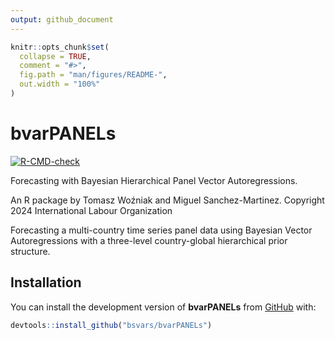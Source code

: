 ```yaml
---
output: github_document
---
```


```r
knitr::opts_chunk$set(
  collapse = TRUE,
  comment = "#>",
  fig.path = "man/figures/README-",
  out.width = "100%"
)
```

# bvarPANELs

<!-- badges: start -->
[![R-CMD-check](https://github.com/bsvars/bvarPANELs/actions/workflows/R-CMD-check.yaml/badge.svg)](https://github.com/bsvars/bvarPANELs/actions/workflows/R-CMD-check.yaml)
<!-- badges: end -->

Forecasting with Bayesian Hierarchical Panel Vector Autoregressions.

An R package by Tomasz Woźniak and Miguel Sanchez-Martinez. Copyright 2024 International Labour Organization

Forecasting a multi-country time series panel data using Bayesian Vector Autoregressions with a three-level country-global hierarchical prior structure.

## Installation

You can install the development version of **bvarPANELs** from [GitHub](https://github.com/) with:

``` r
devtools::install_github("bsvars/bvarPANELs")
```
